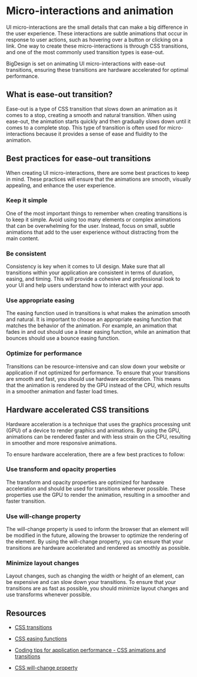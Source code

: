 
# Micro-interactions and animation

UI micro-interactions are the small details that can make a big difference in the user experience. These interactions are subtle animations that occur in response to user actions, such as hovering over a button or clicking on a link. One way to create these micro-interactions is through CSS transitions, and one of the most commonly used transition types is ease-out.

BigDesign is set on animating UI micro-interactions with ease-out transitions, ensuring these transitions are hardware accelerated for optimal performance.

## What is ease-out transition?

Ease-out is a type of CSS transition that slows down an animation as it comes to a stop, creating a smooth and natural transition. When using ease-out, the animation starts quickly and then gradually slows down until it comes to a complete stop. This type of transition is often used for micro-interactions because it provides a sense of ease and fluidity to the animation.

## Best practices for ease-out transitions

When creating UI micro-interactions, there are some best practices to keep in mind. These practices will ensure that the animations are smooth, visually appealing, and enhance the user experience.

### Keep it simple

One of the most important things to remember when creating transitions is to keep it simple. Avoid using too many elements or complex animations that can be overwhelming for the user. Instead, focus on small, subtle animations that add to the user experience without distracting from the main content.

### Be consistent

Consistency is key when it comes to UI design. Make sure that all transitions within your application are consistent in terms of duration, easing, and timing. This will provide a cohesive and professional look to your UI and help users understand how to interact with your app.

### Use appropriate easing

The easing function used in transitions is what makes the animation smooth and natural. It is important to choose an appropriate easing function that matches the behavior of the animation. For example, an animation that fades in and out should use a linear easing function, while an animation that bounces should use a bounce easing function.

### Optimize for performance

Transitions can be resource-intensive and can slow down your website or application if not optimized for performance. To ensure that your transitions are smooth and fast, you should use hardware acceleration. This means that the animation is rendered by the GPU instead of the CPU, which results in a smoother animation and faster load times.

## Hardware accelerated CSS transitions

Hardware acceleration is a technique that uses the graphics processing unit (GPU) of a device to render graphics and animations. By using the GPU, animations can be rendered faster and with less strain on the CPU, resulting in smoother and more responsive animations.

To ensure hardware acceleration, there are a few best practices to follow:

### Use transform and opacity properties

The transform and opacity properties are optimized for hardware acceleration and should be used for transitions whenever possible. These properties use the GPU to render the animation, resulting in a smoother and faster transition.

### Use will-change property

The will-change property is used to inform the browser that an element will be modified in the future, allowing the browser to optimize the rendering of the element. By using the will-change property, you can ensure that your transitions are hardware accelerated and rendered as smoothly as possible.

### Minimize layout changes

Layout changes, such as changing the width or height of an element, can be expensive and can slow down your transitions. To ensure that your transitions are as fast as possible, you should minimize layout changes and use transforms whenever possible.

## Resources

-   [CSS transitions](https://developer.mozilla.org/en-US/docs/Web/CSS/CSS_Transitions/Using_CSS_transitions "https://developer.mozilla.org/en-US/docs/Web/CSS/CSS_Transitions/Using_CSS_transitions")
    
-   [CSS easing functions](https://developer.mozilla.org/en-US/docs/Web/CSS/easing-function "https://developer.mozilla.org/en-US/docs/Web/CSS/easing-function")
    
-   [Coding tips for application performance - CSS animations and transitions](https://developer.mozilla.org/en-US/docs/Web/Performance/Fundamentals#specific_coding_tips_for_application_performance "https://developer.mozilla.org/en-US/docs/Web/Performance/Fundamentals#specific_coding_tips_for_application_performance")
    
-   [CSS will-change property](https://developer.mozilla.org/en-US/docs/Web/CSS/will-change "https://developer.mozilla.org/en-US/docs/Web/CSS/will-change")